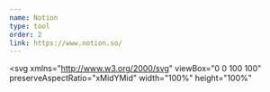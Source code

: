 ```yaml
---
name: Notion
type: tool
order: 2
link: https://www.notion.so/
---
```


<svg
  xmlns="http://www.w3.org/2000/svg"
  viewBox="0 0 100 100"
  preserveAspectRatio="xMidYMid"
  width="100%"
  height="100%"
>
  <path
    d="M6.017 4.313l55.333 -4.087c6.797 -0.583 8.543 -0.19 12.817 2.917l17.663 12.443c2.913 2.14 3.883 2.723 3.883 5.053v68.243c0 4.277 -1.553 6.807 -6.99 7.193L24.467 99.967c-4.08 0.193 -6.023 -0.39 -8.16 -3.113L3.3 79.94c-2.333 -3.113 -3.3 -5.443 -3.3 -8.167V11.113c0 -3.497 1.553 -6.413 6.017 -6.8z"
    fill="currentColor"
  />
  <path
    fill-rule="evenodd"
    clip-rule="evenodd"
    d="M61.35 0.227l-55.333 4.087C1.553 4.7 0 7.617 0 11.113v60.66c0 2.723 0.967 5.053 3.3 8.167l13.007 16.913c2.137 2.723 4.08 3.307 8.16 3.113l64.257 -3.89c5.433 -0.387 6.99 -2.917 6.99 -7.193V20.64c0 -2.21 -0.873 -2.847 -3.443 -4.733L74.167 3.143c-4.273 -3.107 -6.02 -3.5 -12.817 -2.917zM25.92 19.523c-5.247 0.353 -6.437 0.433 -9.417 -1.99L8.927 11.507c-0.77 -0.78 -0.383 -1.753 1.557 -1.947l53.193 -3.887c4.467 -0.39 6.793 1.167 8.54 2.527l9.123 6.61c0.39 0.197 1.36 1.36 0.193 1.36l-54.933 3.307 -0.68 0.047zM19.803 88.3V30.367c0 -2.53 0.777 -3.697 3.103 -3.893L86 22.78c2.14 -0.193 3.107 1.167 3.107 3.693v57.547c0 2.53 -0.39 4.67 -3.883 4.863l-60.377 3.5c-3.493 0.193 -5.043 -0.97 -5.043 -4.083zm59.6 -54.827c0.387 1.75 0 3.5 -1.75 3.7l-2.91 0.577v42.773c-2.527 1.36 -4.853 2.137 -6.797 2.137 -3.107 0 -3.883 -0.973 -6.21 -3.887l-19.03 -29.94v28.967l6.02 1.363s0 3.5 -4.857 3.5l-13.39 0.777c-0.39 -0.78 0 -2.723 1.357 -3.11l3.497 -0.97v-38.3L30.48 40.667c-0.39 -1.75 0.58 -4.277 3.3 -4.473l14.367 -0.967 19.8 30.327v-26.83l-5.047 -0.58c-0.39 -2.143 1.163 -3.7 3.103 -3.89l13.4 -0.78z"
    fill="#000"
  />
</svg>

